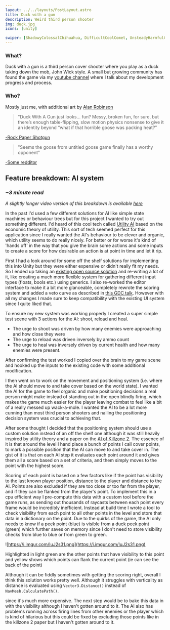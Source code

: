 ```yaml
---
layout: ../../layouts/PostLayout.astro
title: Duck with a gun
description: Weird third person shooter
img: duck.jpg
icons: [unity]

swiper: [ShadowyColossalChihuahua, DifficultCoolComet, UnsteadyHarmfulCrocodileskink, VelvetyGaseousAkitainu,FrailFlawedBluefintuna]
---
```



### What?

Duck with a gun is a third person cover shooter where you play as a duck taking down the mob, John Wick style. A small but growing community has found the game via my [youtube channel](https://www.youtube.com/c/dookdook/) where I talk about my development progress and process.

### Who?
Mostly just me, with additional art by [Alan Robinson](https://twitter.com/arobinsonswork)


> "Duck With A Gun just looks… fun? Messy, broken fun, for sure, but there’s enough table-flipping, slow motion physics nonsense to give it an identity beyond “what if that horrible goose was packing heat?”

[-Rock Paper Shotgun](https://www.rockpapershotgun.com/2020/02/16/screenshot-saturday-sundays-letting-the-sun-set-on-windmills-androids-and-dusty-old-towers/)

>"Seems the goose from untitled goose game finally has a worthy opponent"

[-Some redditor](https://www.reddit.com/r/IndieGaming/comments/ha49ym/never_bring_a_sword_to_a_gun_fight_unless_youre_a/fv0q4aa)

## Feature breakdown: AI system

### *~3 minute read*

*A slightly longer video version of this breakdown is available [here](https://www.youtube.com/watch?v=b71GusLd4M8&t=6s)*

In the past I'd used a few different solutions for AI like simple state machines or behaviour trees but for this project I wanted to try out something different. I'd heard of this cool tech called [Utility AI](https://en.wikipedia.org/wiki/Utility_system) based on the economic theory of utility. This sort of tech seemed perfect for this application since I really wanted the AI's behaviour to be clever and organic, which utility seems to do really nicely. For better or for worse it's kind of 'hands off' in the way that you give the brain some actions and some inputs to create a score for how desirable an action is at point in time and let it rip. 

First I had a look around for some off the shelf solutions for implementing this into Unity but they were either expensive or didn't really fit my needs. So I ended up taking an [existing open source solution](https://github.com/Bartvanderkruys/utility-ai) and re-writing a lot of it, like creating a much more flexible system for gathering different input types (floats, bools etc.) using generics. I also re-worked the editor interface to make it a bit more glanceable, completely rewrote the scoring system and added a veto curve as described in [this GDC talk](https://www.gdcvault.com/play/1012410/Improving-AI-Decision-Modeling-Through). However with all my changes I made sure to keep compatibility with the existing UI system since I quite liked that.

To ensure my new system was working properly I created a super simple test scene with 3 actions for the AI: shoot, reload and heal. 

- The urge to shoot was driven by how many enemies were approaching and how close they were
- The urge to reload was driven inversely by ammo count
- The urge to heal was inversely driven by current health and how many enemies were present.

<Gfycat id="DigitalHandyFattaileddunnart"/>

After confirming the test worked I copied over the brain to my game scene and hooked up the inputs to the existing code with some additional modification. 

I then went on to work on the movement and positioning system (i.e. where the AI should move to and take cover based on the world state). I wanted the AI for the game to feel organic and make positioning decisions a real person might make instead of standing out in the open blindly firing, which makes the game much easier for the player leaving combat to feel like a bit of a really messed up wack-a-mole. I wanted the AI to be a lot more cunning than most third person shooters and nailing the positioning decision system was crucial to achieving that. 

After some thought I decided that the positioning system should use a custom solution instead of an off the shelf one although it was still heavily inspired by utility theory and a paper on the [AI of Killzone 2](https://www.cgf-ai.com/docs/straatman_remco_killzone_ai.pdf). The essence of it is that around the level I hand place a bunch of points I call cover points, to mark a possible position that the AI can move to and take cover in. The gist of it is that on each AI step it evaluates each point around it and gives them all a score based on a set of criteria, and them simply moves to the point with the highest score.

Scoring of each point is based on a few factors like if the point has visibility to the last known player position, distance to the player and distance to the AI. Points are also excluded if they are too close or too far from the player, and if they can be flanked from the player's point. To implement this in a cpu efficient way I pre-compute this data with a custom tool before the game runs, as sending out thousands of raycasts between each point every frame would be incredibly inefficient. Instead at build time I wrote a tool to check visibility from each point to all other points in the level and store that data in a dictionary on the point. Due to the quirks of the game, the AI only needs to know if a peek point (blue) is visible from a duck peek point (green) which further saves on memory since I don't need to store visibility checks from blue to blue or from green to green. 

![https://i.imgur.com/IuJ2s31.png](https://i.imgur.com/IuJ2s31.png)

Highlighted in light green are the other points that have visibility to this point and yellow shows which points can flank the current point (ie can see the back of the point)

Although it can be fiddly sometimes with getting the scoring right, overall I think this solution works pretty well. Although it struggles with verticality as distance is evaluated using  `Vector3.Distance()` instead of `NavMesh.CalculatePath()`.

since it's much more expensive. The next step would be to bake this data in with the visibility although I haven't gotten around to it. The AI also has problems running across firing lines from other enemies or the player which is kind of hilarious but this could be fixed by excluding those points like in the killzone 2 paper but I haven't gotten around to it. 

<Gfycat id="velvetygaseousakitainu"/>